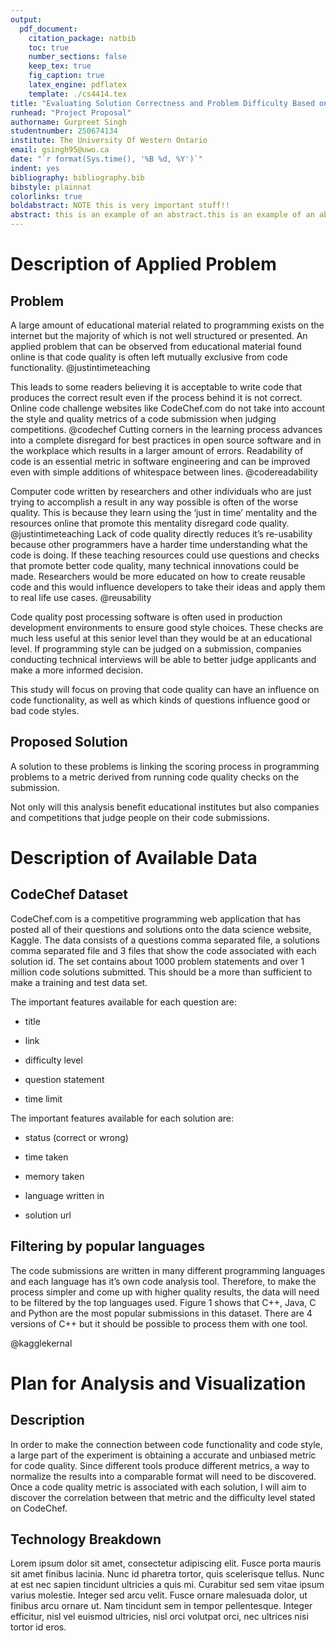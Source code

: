 ```yaml
---
output: 
  pdf_document:
    citation_package: natbib
    toc: true
    number_sections: false
    keep_tex: true
    fig_caption: true
    latex_engine: pdflatex
    template: ./cs4414.tex
title: "Evaluating Solution Correctness and Problem Difficulty Based on Code Metrics"
runhead: "Project Proposal"
authorname: Gurpreet Singh
studentnumber: 250674134
institute: The University Of Western Ontario
email: gsingh95@uwo.ca
date: "`r format(Sys.time(), '%B %d, %Y')`"
indent: yes
bibliography: bibliography.bib
bibstyle: plainnat
colorlinks: true
boldabstract: NOTE this is very important stuff!!
abstract: this is an example of an abstract.this is an example of an abstract.this is an example of an abstract.this is an example of an abstract.this is an example of an abstract.this is an example of an abstract.this is an example of an abstract.this is an example of an abstract.this is an example of an abstract.this is an example of an abstract.this is an example of an abstract.
---
```


# Description of Applied Problem

## Problem

A large amount of educational material related to programming exists on the internet but the majority of which is not well structured or presented. An applied problem that can be observed from educational material found online is that code quality is often left mutually exclusive from code functionality. @justintimeteaching

This leads to some readers believing it is acceptable to write code that produces the correct result even if the process behind it is not correct. Online code challenge websites like CodeChef.com do not take into account the style and quality metrics of a code submission when judging competitions. @codechef Cutting corners in the learning process advances into a complete disregard for best practices in open source software and in the workplace which results in a larger amount of errors. Readability of code is an essential metric in software engineering and can be improved even with simple additions of whitespace between lines. @codereadability

Computer code written by researchers and other individuals who are just trying to accomplish a result in any way possible is often of the worse quality. This is because they learn using the 'just in time' mentality and the resources online that promote this mentality disregard code quality. @justintimeteaching Lack of code quality directly reduces it's re-usability because other programmers have a harder time understanding what the code is doing. If these teaching resources could use questions and checks that promote better code quality, many technical innovations could be made. Researchers would be more educated on how to create reusable code and this would influence developers to take their ideas and apply them to real life use cases. @reusability

Code quality post processing software is often used in production development environments to ensure good style choices. These checks are much less useful at this senior level than they would be at an educational level. If programming style can be judged on a submission, companies conducting technical interviews will be able to better judge applicants and make a more informed decision. 

This study will focus on proving that code quality can have an influence on code functionality, as well as which kinds of questions influence good or bad code styles.

## Proposed Solution

A solution to these problems is linking the scoring process in programming problems to a metric derived from running code quality checks on the submission.

Not only will this analysis benefit educational institutes but also companies and competitions that judge people on their code submissions. 

# Description of Available Data

## CodeChef Dataset

CodeChef.com is a competitive programming web application that has posted all of their questions and solutions onto the data science website, Kaggle. The data consists of a questions comma separated file, a solutions comma separated file and 3 files that show the code associated with each solution id. The set contains about 1000 problem statements and over 1 million code solutions submitted. This should be a more than sufficient to make a training and test data set. 

The important features available for each question are:

- title

- link

- difficulty level

- question statement

- time limit

The important features available for each solution are:

- status (correct or wrong)

- time taken

- memory taken

- language written in

- solution url

## Filtering by popular languages

The code submissions are written in many different programming languages and each language has it's own code analysis tool. Therefore, to make the process simpler and come up with higher quality results, the data will need to be filtered by the top languages used. Figure 1 shows that C++, Java, C and Python are the most popular submissions in this dataset. There are 4 versions of C++ but it should be possible to process them with one tool.

\begin{figure}[ht]
\vskip 0.2in
\begin{center}
\centerline{\includegraphics[width=\columnwidth]{images/languages.png}}
\caption{Frequency of each programming language that occurs in the dataset of solutions }
\label{languages}
\end{center}
\vskip -0.2in
\end{figure} 
@kagglekernal

# Plan for Analysis and Visualization

## Description

In order to make the connection between code functionality and code style, a large part of the experiment is obtaining a accurate and unbiased metric for code quality. Since different tools produce different metrics, a way to normalize the results into a comparable format will need to be discovered. Once a code quality metric is associated with each solution, I will aim to discover the correlation between that metric and the difficulty level stated on CodeChef.

## Technology Breakdown

Lorem ipsum dolor sit amet, consectetur adipiscing elit. Fusce porta mauris sit amet finibus lacinia. Nunc id pharetra tortor, quis scelerisque tellus. Nunc at est nec sapien tincidunt ultricies a quis mi. Curabitur sed sem vitae ipsum varius molestie. Integer sed arcu velit. Fusce ornare malesuada dolor, ut finibus arcu ornare ut. Nam tincidunt sem in tempor pellentesque. Integer efficitur, nisl vel euismod ultricies, nisl orci volutpat orci, nec ultrices nisi tortor id eros. 


